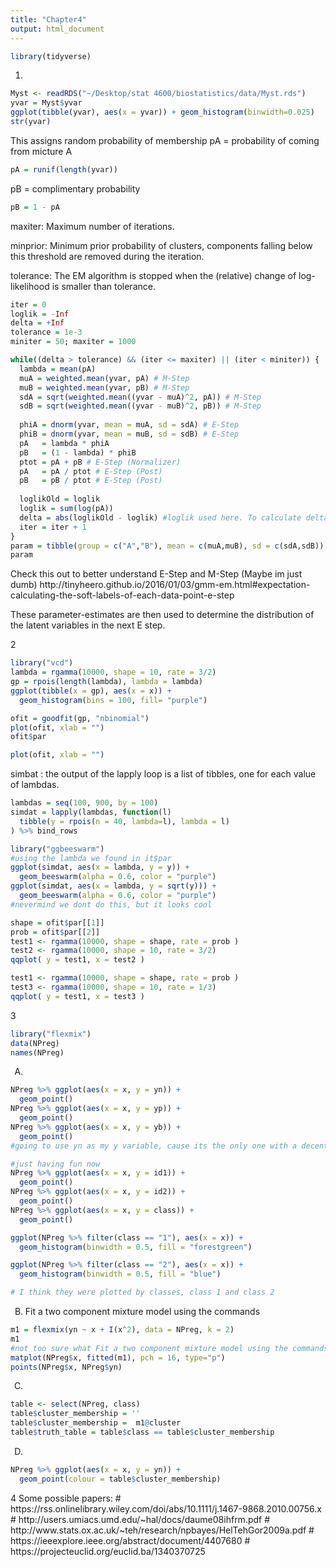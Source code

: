 ```yaml
---
title: "Chapter4"
output: html_document
---
```


```r
library(tidyverse)
```
1.
```r
Myst <- readRDS("~/Desktop/stat 4600/biostatistics/data/Myst.rds")
yvar = Myst$yvar
ggplot(tibble(yvar), aes(x = yvar)) + geom_histogram(binwidth=0.025)
str(yvar)
```

This assigns random probability of membership
pA = probability of coming from micture A
```r
pA = runif(length(yvar)) 
```
pB = complimentary probability

```r
pB = 1 - pA
```

maxiter: Maximum number of iterations.

minprior: Minimum prior probability of clusters, components falling below this threshold are removed during the iteration.

tolerance: The EM algorithm is stopped when the (relative) change of log-likelihood is smaller than tolerance.

```r
iter = 0
loglik = -Inf
delta = +Inf
tolerance = 1e-3
miniter = 50; maxiter = 1000
```
```r
while((delta > tolerance) && (iter <= maxiter) || (iter < miniter)) {
  lambda = mean(pA)
  muA = weighted.mean(yvar, pA) # M-Step
  muB = weighted.mean(yvar, pB) # M-Step
  sdA = sqrt(weighted.mean((yvar - muA)^2, pA)) # M-Step
  sdB = sqrt(weighted.mean((yvar - muB)^2, pB)) # M-Step
  
  phiA = dnorm(yvar, mean = muA, sd = sdA) # E-Step
  phiB = dnorm(yvar, mean = muB, sd = sdB) # E-Step
  pA   = lambda * phiA
  pB   = (1 - lambda) * phiB
  ptot = pA + pB # E-Step (Normalizer)
  pA   = pA / ptot # E-Step (Post)
  pB   = pB / ptot # E-Step (Post)
  
  loglikOld = loglik
  loglik = sum(log(pA))
  delta = abs(loglikOld - loglik) #loglik used here. To calculate delta?
  iter = iter + 1
}
param = tibble(group = c("A","B"), mean = c(muA,muB), sd = c(sdA,sdB))
param
```
Check this out to better understand E-Step and M-Step (Maybe im just dumb)
http://tinyheero.github.io/2016/01/03/gmm-em.html#expectation-calculating-the-soft-labels-of-each-data-point-e-step

These parameter-estimates are then used to determine the distribution of the latent variables in the next E step.

2
```r
library("vcd")
lambda = rgamma(10000, shape = 10, rate = 3/2)
gp = rpois(length(lambda), lambda = lambda)
ggplot(tibble(x = gp), aes(x = x)) +
  geom_histogram(bins = 100, fill= "purple")

ofit = goodfit(gp, "nbinomial")
plot(ofit, xlab = "")
ofit$par

plot(ofit, xlab = "")
```
simbat : the output of the lapply loop is a list of tibbles, one for each value of lambdas. 
```r
lambdas = seq(100, 900, by = 100)
simdat = lapply(lambdas, function(l)
  tibble(y = rpois(n = 40, lambda=l), lambda = l)
) %>% bind_rows
```

```r
library("ggbeeswarm")
#using the lambda we found in it$par
ggplot(simdat, aes(x = lambda, y = y)) +
  geom_beeswarm(alpha = 0.6, color = "purple")
ggplot(simdat, aes(x = lambda, y = sqrt(y))) +
  geom_beeswarm(alpha = 0.6, color = "purple")
#nevermind we dont do this, but it looks cool
```

```r
shape = ofit$par[[1]] 
prob = ofit$par[[2]]
test1 <- rgamma(10000, shape = shape, rate = prob )
test2 <- rgamma(10000, shape = 10, rate = 3/2)
qqplot( y = test1, x = test2 )

test1 <- rgamma(10000, shape = shape, rate = prob )
test3 <- rgamma(10000, shape = 10, rate = 1/3)
qqplot( y = test1, x = test3 )
```

3
```r
library("flexmix")
data(NPreg)
names(NPreg)
```
A)
```r
NPreg %>% ggplot(aes(x = x, y = yn)) +
  geom_point()
NPreg %>% ggplot(aes(x = x, y = yp)) +
  geom_point()
NPreg %>% ggplot(aes(x = x, y = yb)) +
  geom_point()
#going to use yn as my y variable, cause its the only one with a decent spread

#just having fun now
NPreg %>% ggplot(aes(x = x, y = id1)) +
  geom_point()
NPreg %>% ggplot(aes(x = x, y = id2)) +
  geom_point()
NPreg %>% ggplot(aes(x = x, y = class)) +
  geom_point()
```

```r
ggplot(NPreg %>% filter(class == "1"), aes(x = x)) +
  geom_histogram(binwidth = 0.5, fill = "forestgreen")

ggplot(NPreg %>% filter(class == "2"), aes(x = x)) +
  geom_histogram(binwidth = 0.5, fill = "blue")

# I think they were plotted by classes, class 1 and class 2
```

B) Fit a two component mixture model using the commands
```r
m1 = flexmix(yn ~ x + I(x^2), data = NPreg, k = 2)
m1
#not too sure what Fit a two component mixture model using the commands means, i think maybe something like this? or do i have to graph two histoograms one ontop of another. 
matplot(NPreg$x, fitted(m1), pch = 16, type="p")
points(NPreg$x, NPreg$yn)
```

C)
```r
table <- select(NPreg, class) 
table$cluster_membership = ''
table$cluster_membership =  m1@cluster
table$truth_table = table$class == table$cluster_membership
```

D)
```r
NPreg %>% ggplot(aes(x = x, y = yn)) +
  geom_point(colour = table$cluster_membership)
```
4 
Some possible papers:
# https://rss.onlinelibrary.wiley.com/doi/abs/10.1111/j.1467-9868.2010.00756.x 
# http://users.umiacs.umd.edu/~hal/docs/daume08ihfrm.pdf 
# http://www.stats.ox.ac.uk/~teh/research/npbayes/HelTehGor2009a.pdf 
# https://ieeexplore.ieee.org/abstract/document/4407680
# https://projecteuclid.org/euclid.ba/1340370725